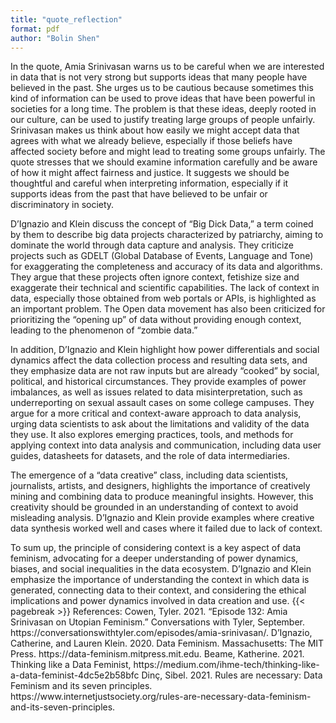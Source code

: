 ```yaml
---
title: "quote_reflection"
format: pdf
author: "Bolin Shen"
---
```


In the quote, Amia Srinivasan warns us to be careful when we are interested in data that is not very strong but supports ideas that many people have believed in the past. She urges us to be cautious because sometimes this kind of information can be used to prove ideas that have been powerful in societies for a long time. The problem is that these ideas, deeply rooted in our culture, can be used to justify treating large groups of people unfairly. Srinivasan makes us think about how easily we might accept data that agrees with what we already believe, especially if those beliefs have affected society before and might lead to treating some groups unfairly. The quote stresses that we should examine information carefully and be aware of how it might affect fairness and justice. It suggests we should be thoughtful and careful when interpreting information, especially if it supports ideas from the past that have believed to be unfair or discriminatory in society.

D'Ignazio and Klein discuss the concept of "Big Dick Data," a term coined by them to describe big data projects characterized by patriarchy, aiming to dominate the world through data capture and analysis. They criticize projects such as GDELT (Global Database of Events, Language and Tone) for exaggerating the completeness and accuracy of its data and algorithms. They argue that these projects often ignore context, fetishize size and exaggerate their technical and scientific capabilities. The lack of context in data, especially those obtained from web portals or APIs, is highlighted as an important problem. The Open data movement has also been criticized for prioritizing the "opening up" of data without providing enough context, leading to the phenomenon of "zombie data."

In addition, D'Ignazio and Klein highlight how power differentials and social dynamics affect the data collection process and resulting data sets, and they emphasize data are not raw inputs but are already "cooked" by social, political, and historical circumstances. They provide examples of power imbalances, as well as issues related to data misinterpretation, such as underreporting on sexual assault cases on some college campuses. They argue for a more critical and context-aware approach to data analysis, urging data scientists to ask about the limitations and validity of the data they use. It also explores emerging practices, tools, and methods for applying context into data analysis and communication, including data user guides, datasheets for datasets, and the role of data intermediaries. 

The emergence of a "data creative" class, including data scientists, journalists, artists, and designers, highlights the importance of creatively mining and combining data to produce meaningful insights. However, this creativity should be grounded in an understanding of context to avoid misleading analysis. D'Ignazio and Klein provide examples where creative data synthesis worked well and cases where it failed due to lack of context.

To sum up, the principle of considering context is a key aspect of data feminism, advocating for a deeper understanding of power dynamics, biases, and social inequalities in the data ecosystem. D'Ignazio and Klein emphasize the importance of understanding the context in which data is generated, connecting data to their context, and considering the ethical implications and power dynamics involved in data creation and use.
{{< pagebreak >}}
References:
Cowen, Tyler. 2021. “Episode 132: Amia Srinivasan on Utopian Feminism.” Conversations with Tyler, September. https://conversationswithtyler.com/episodes/amia-srinivasan/.
D’Ignazio, Catherine, and Lauren Klein. 2020. Data Feminism. Massachusetts: The MIT Press. https://data-feminism.mitpress.mit.edu.
Beame, Katherine. 2021. Thinking like a Data Feminist, https://medium.com/ihme-tech/thinking-like-a-data-feminist-4dc5e2b58bfc
Dinç, Sibel. 2021. Rules are necessary: Data Feminism and its seven principles. https://www.internetjustsociety.org/rules-are-necessary-data-feminism-and-its-seven-principles.